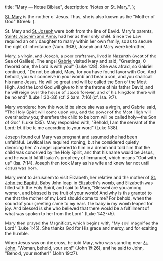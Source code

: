   title: "Mary — Notae Bibliae",
  description: "Notes on St. Mary.",
};

<Initial text="Mary"/>

[St. Mary](/glossary/names#mary) is the mother of Jesus. Thus, she is also known as the "Mother of God" (Greek: *<Definition lang="greek" anchor="theotokos" text="Theotokos"/>*).

St. Mary and [St. Joseph](/people/saints/joseph) were both from the line of David. Mary's parents, [Saints Joachim and Anne](/people/saints/joachim-and-anne), had her as their only child. Since the Law required an only daughter to marry within her own family, so as to secure the right of inheritance (Num. 36:8), Joseph and Mary were betrothed.

Mary, a virgin, and Joseph, a poor craftsman, lived in Nazareth (west of the Sea of Galilee). The angel [Gabriel](/people/saints/gabriel) visited Mary and said, "Greetings, O favored one, the Lord is with you!" (Luke 1:28). She was afraid, so Gabriel continued, "Do not be afraid, Mary, for you have found favor with God. And behold, you will conceive in your womb and bear a son, and you shall call his name Jesus. He will be great and will be called the Son of the Most High. And the Lord God will give to him the throne of his father David, and he will reign over the house of Jacob forever, and of his kingdom there will be no end" (Luke 1:30-33) (cf. 2 Sam. 7:16) (cf. Isa. 9:7).

Mary wondered how this would be since she was a virgin, and Gabriel said, "The Holy Spirit will come upon you, and the power of the Most High will overshadow you; therefore the child to be born will be called holy—the Son of God" (Luke 1:35). Mary responded with, "Behold, I am the servant of the Lord; let it be to me according to your word" (Luke 1:38).

Joseph found out Mary was pregnant and assumed she had been unfaithful. Levitical law required stoning, but he considered quietly divorcing her. An angel appeared to him in a dream and told him that the child was conceived by the Holy Spirit, and that his name would be Jesus, and he would fulfill Isaiah's prophecy of Immanuel, which means "God with us" (Isa. 7:14). Joseph then took Mary as his wife and knew her not until Jesus was born.

Mary went to Jerusalem to visit Elizabeth, her relative and the mother of [St. John the Baptist](/people/saints/john-the-baptist). Baby John leapt in Elizabeth's womb, and Elizabeth was filled with the Holy Spirit, and said to Mary, "Blessed are you among women, and blessed is the fruit of your womb! And why is this granted to me that the mother of my Lord should come to me? For behold, when the sound of your greeting came to my ears, the baby in my womb leaped for joy. And blessed is she who believed that there would be a fulfillment of what was spoken to her from the Lord" (Luke 1:42-45).

Mary then prayed the [Magnificat](/liturgy/chants/magnificat), which begins with, "My soul magnifies the Lord" (Luke 1:46). She thanks God for His grace and mercy, and for exalting the humble.

When Jesus was on the cross, he told Mary, who was standing near [St. John](/people/saints/john), "Woman, behold, your son!" (John 19:26), and he said to John, "Behold, your mother!" (John 19:27).
